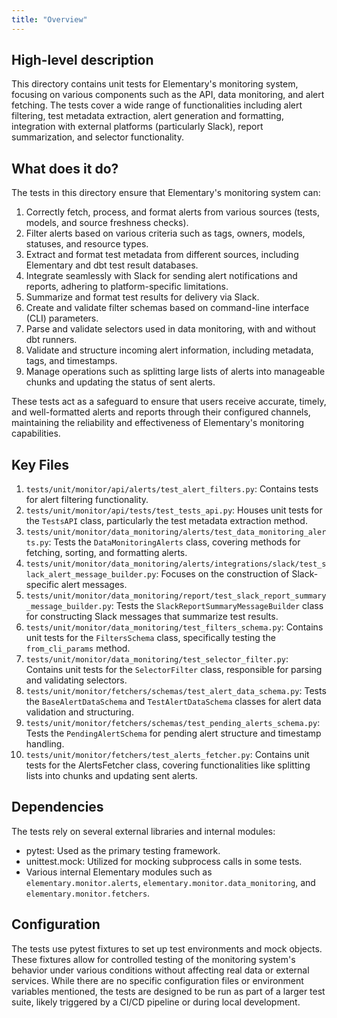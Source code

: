 ```yaml
---
title: "Overview"
---
```


## High-level description
This directory contains unit tests for Elementary's monitoring system, focusing on various components such as the API, data monitoring, and alert fetching. The tests cover a wide range of functionalities including alert filtering, test metadata extraction, alert generation and formatting, integration with external platforms (particularly Slack), report summarization, and selector functionality.

## What does it do?
The tests in this directory ensure that Elementary's monitoring system can:

1. Correctly fetch, process, and format alerts from various sources (tests, models, and source freshness checks).
2. Filter alerts based on various criteria such as tags, owners, models, statuses, and resource types.
3. Extract and format test metadata from different sources, including Elementary and dbt test result databases.
4. Integrate seamlessly with Slack for sending alert notifications and reports, adhering to platform-specific limitations.
5. Summarize and format test results for delivery via Slack.
6. Create and validate filter schemas based on command-line interface (CLI) parameters.
7. Parse and validate selectors used in data monitoring, with and without dbt runners.
8. Validate and structure incoming alert information, including metadata, tags, and timestamps.
9. Manage operations such as splitting large lists of alerts into manageable chunks and updating the status of sent alerts.

These tests act as a safeguard to ensure that users receive accurate, timely, and well-formatted alerts and reports through their configured channels, maintaining the reliability and effectiveness of Elementary's monitoring capabilities.

## Key Files

1. `tests/unit/monitor/api/alerts/test_alert_filters.py`: Contains tests for alert filtering functionality.
2. `tests/unit/monitor/api/tests/test_tests_api.py`: Houses unit tests for the `TestsAPI` class, particularly the test metadata extraction method.
3. `tests/unit/monitor/data_monitoring/alerts/test_data_monitoring_alerts.py`: Tests the `DataMonitoringAlerts` class, covering methods for fetching, sorting, and formatting alerts.
4. `tests/unit/monitor/data_monitoring/alerts/integrations/slack/test_slack_alert_message_builder.py`: Focuses on the construction of Slack-specific alert messages.
5. `tests/unit/monitor/data_monitoring/report/test_slack_report_summary_message_builder.py`: Tests the `SlackReportSummaryMessageBuilder` class for constructing Slack messages that summarize test results.
6. `tests/unit/monitor/data_monitoring/test_filters_schema.py`: Contains unit tests for the `FiltersSchema` class, specifically testing the `from_cli_params` method.
7. `tests/unit/monitor/data_monitoring/test_selector_filter.py`: Contains unit tests for the `SelectorFilter` class, responsible for parsing and validating selectors.
8. `tests/unit/monitor/fetchers/schemas/test_alert_data_schema.py`: Tests the `BaseAlertDataSchema` and `TestAlertDataSchema` classes for alert data validation and structuring.
9. `tests/unit/monitor/fetchers/schemas/test_pending_alerts_schema.py`: Tests the `PendingAlertSchema` for pending alert structure and timestamp handling.
10. `tests/unit/monitor/fetchers/test_alerts_fetcher.py`: Contains unit tests for the AlertsFetcher class, covering functionalities like splitting lists into chunks and updating sent alerts.

## Dependencies
The tests rely on several external libraries and internal modules:

- pytest: Used as the primary testing framework.
- unittest.mock: Utilized for mocking subprocess calls in some tests.
- Various internal Elementary modules such as `elementary.monitor.alerts`, `elementary.monitor.data_monitoring`, and `elementary.monitor.fetchers`.

## Configuration
The tests use pytest fixtures to set up test environments and mock objects. These fixtures allow for controlled testing of the monitoring system's behavior under various conditions without affecting real data or external services. While there are no specific configuration files or environment variables mentioned, the tests are designed to be run as part of a larger test suite, likely triggered by a CI/CD pipeline or during local development.